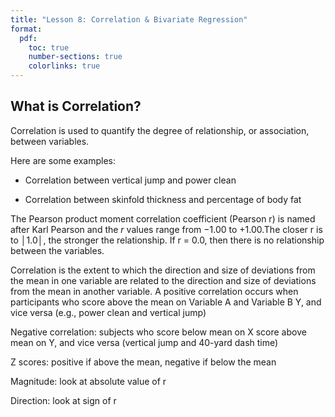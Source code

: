 ```yaml
---
title: "Lesson 8: Correlation & Bivariate Regression"
format:
  pdf:
    toc: true
    number-sections: true
    colorlinks: true
---
```


## What is Correlation?

Correlation is used to quantify the degree of relationship, or association, between variables.​

Here are some examples:

-   Correlation between vertical jump and power clean​

-   Correlation between skinfold thickness and percentage of body fat​

The Pearson product moment correlation coefficient (Pearson r)​ is named after Karl Pearson and the $r$ values range from −1.00 to +1.00.​ The closer r is to │1.0│, the stronger the relationship.​ If r = 0.0, then there is no relationship between the variables.​

Correlation is the extent to which the direction and size of deviations from the mean in one variable are related to the direction and size of deviations from the mean in another variable. A positive correlation occurs when participants who score above the mean on Variable A and Variable B Y, and vice versa (e.g., power clean and vertical jump)​

Negative correlation: subjects who score below mean on X score above mean on Y, and vice versa (vertical jump and 40-yard dash time) ​

Z scores: positive if above the mean, negative if below the mean ​

Magnitude: look at absolute value of r​

Direction: look at sign of r​
